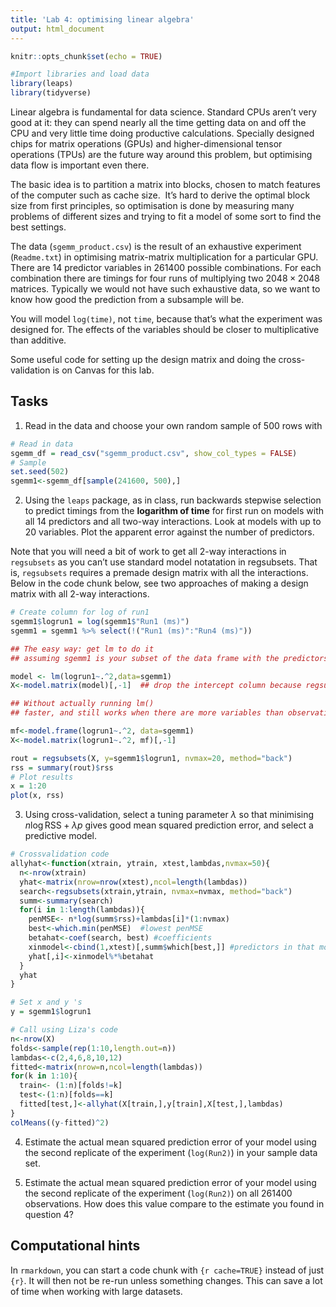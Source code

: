 ```yaml
---
title: 'Lab 4: optimising linear algebra'
output: html_document
---
```


```r
knitr::opts_chunk$set(echo = TRUE)

```

```r
#Import libraries and load data
library(leaps)
library(tidyverse)

```

Linear algebra is fundamental for data science. Standard CPUs aren't very good at it: they can spend nearly all the time getting data on and off the CPU and very little time doing productive calculations. Specially designed chips for matrix operations (GPUs) and higher-dimensional tensor operations (TPUs) are the future way around this problem, but optimising data flow is important even there.

The basic idea is to partition a matrix into blocks, chosen to match features of the computer such as cache size.  It's hard to derive the optimal block size from first principles, so optimisation is done by measuring many problems of different sizes and trying to fit a model of some sort to find the best settings.

The data (`sgemm_product.csv`) is the result of an exhaustive experiment (`Readme.txt`) in optimising matrix-matrix multiplication for a particular GPU. There are 14 predictor variables in 261400 possible combinations. For each combination there are timings for four runs of multiplying two $2048\times 2048$ matrices. Typically we would not have such exhaustive data, so we want to know how good the prediction from a subsample will be.

You will model `log(time)`, not `time`, because that's what the experiment was designed for. The effects of the variables should be closer to multiplicative than additive.

Some useful code for setting up the design matrix and doing the cross-validation is on Canvas for this lab.

## Tasks

1. Read in the data and choose your own random sample of 500 rows with

```r
# Read in data
sgemm_df = read_csv("sgemm_product.csv", show_col_types = FALSE)
# Sample
set.seed(502)
sgemm1<-sgemm_df[sample(241600, 500),]
```

2. Using the `leaps` package, as in class, run backwards stepwise selection to predict timings from the **logarithm of time** for first run on models with all 14 predictors and all two-way interactions. Look at models with up to 20 variables. Plot the apparent error against the number of predictors. 

Note that you will need a bit of work to get all 2-way interactions in `regsubsets` as you can't use standard model notatation in regsubsets. That is, `regsubsets` requires a premade design matrix with all the interactions. Below in the code chunk below, see two approaches of making a design matrix with all 2-way  interactions.
```r
# Create column for log of run1
sgemm1$logrun1 = log(sgemm1$"Run1 (ms)")
sgemm1 = sgemm1 %>% select(!("Run1 (ms)":"Run4 (ms)"))

```


```r
## The easy way: get lm to do it
## assuming sgemm1 is your subset of the data frame with the predictors and logged Run 1 times

model <- lm(logrun1~.^2,data=sgemm1)
X<-model.matrix(model)[,-1]  ## drop the intercept column because regsubsets() will put it back in

## Without actually running lm()
## faster, and still works when there are more variables than observations

mf<-model.frame(logrun1~.^2, data=sgemm1)
X<-model.matrix(logrun1~.^2, mf)[,-1]

rout = regsubsets(X, y=sgemm1$logrun1, nvmax=20, method="back")
rss = summary(rout)$rss
# Plot results
x = 1:20
plot(x, rss)
```


3. Using cross-validation, select a tuning parameter $\lambda$ so that minimising $n\log\mathrm{RSS}+\lambda p$ gives good mean squared prediction error, and select a predictive model.  

```r
# Crossvalidation code
allyhat<-function(xtrain, ytrain, xtest,lambdas,nvmax=50){
  n<-nrow(xtrain)
  yhat<-matrix(nrow=nrow(xtest),ncol=length(lambdas))
  search<-regsubsets(xtrain,ytrain, nvmax=nvmax, method="back")
  summ<-summary(search)
  for(i in 1:length(lambdas)){
    penMSE<- n*log(summ$rss)+lambdas[i]*(1:nvmax)
    best<-which.min(penMSE)  #lowest penMSE
    betahat<-coef(search, best) #coefficients
    xinmodel<-cbind(1,xtest)[,summ$which[best,]] #predictors in that model
    yhat[,i]<-xinmodel%*%betahat
  }
  yhat
}

# Set x and y 's
y = sgemm1$logrun1

# Call using Liza's code
n<-nrow(X)
folds<-sample(rep(1:10,length.out=n))
lambdas<-c(2,4,6,8,10,12)
fitted<-matrix(nrow=n,ncol=length(lambdas))
for(k in 1:10){
  train<- (1:n)[folds!=k]
  test<-(1:n)[folds==k]
  fitted[test,]<-allyhat(X[train,],y[train],X[test,],lambdas)  
}
colMeans((y-fitted)^2)

```

4. Estimate the actual mean squared prediction error of your model using the second replicate of the experiment (`log(Run2)`) in your sample data set.

5. Estimate the actual mean squared prediction error of your model using the second replicate of the experiment (`log(Run2)`) on all 261400 observations. How does this value compare to the estimate you found in question 4?

## Computational hints

In `rmarkdown`, you can start a code chunk with `{r cache=TRUE}` instead of just `{r}`. It will then not be re-run unless something changes. This can save a lot of time when working with large datasets.